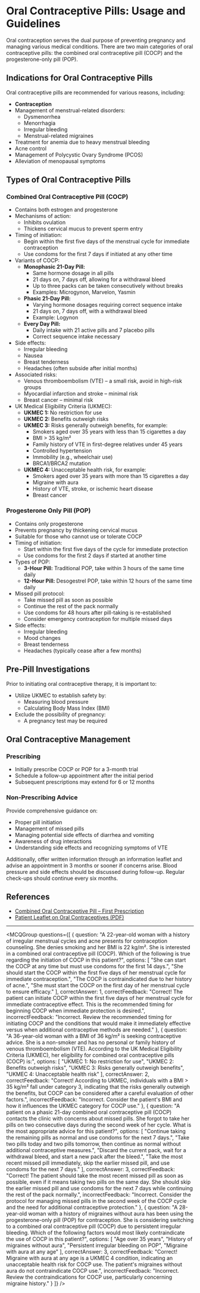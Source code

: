 
# Oral Contraceptive Pills: Usage and Guidelines

Oral contraception serves the dual purpose of preventing pregnancy and managing various medical conditions. There are two main categories of oral contraceptive pills: the combined oral contraceptive pill (COCP) and the progesterone-only pill (POP).

## Indications for Oral Contraceptive Pills

Oral contraceptive pills are recommended for various reasons, including:

- **Contraception**
- Management of menstrual-related disorders:
  - Dysmenorrhea
  - Menorrhagia
  - Irregular bleeding
  - Menstrual-related migraines
- Treatment for anemia due to heavy menstrual bleeding
- Acne control
- Management of Polycystic Ovary Syndrome (PCOS)
- Alleviation of menopausal symptoms

## Types of Oral Contraceptive Pills

### Combined Oral Contraceptive Pill (COCP)

- Contains both estrogen and progesterone
- Mechanisms of action:
  - Inhibits ovulation
  - Thickens cervical mucus to prevent sperm entry
- Timing of initiation:
  - Begin within the first five days of the menstrual cycle for immediate contraception
  - Use condoms for the first 7 days if initiated at any other time
- Variants of COCP:
  - **Monophasic 21-Day Pill:**
    - Same hormone dosage in all pills
    - 21 days on, 7 days off, allowing for a withdrawal bleed
    - Up to three packs can be taken consecutively without breaks
    - Examples: Microgynon, Marvelon, Yasmin
  - **Phasic 21-Day Pill:**
    - Varying hormone dosages requiring correct sequence intake
    - 21 days on, 7 days off, with a withdrawal bleed
    - Example: Logynon
  - **Every Day Pill:**
    - Daily intake with 21 active pills and 7 placebo pills
    - Correct sequence intake necessary
- Side effects:
  - Irregular bleeding
  - Nausea
  - Breast tenderness
  - Headaches (often subside after initial months)
- Associated risks:
  - Venous thromboembolism (VTE) – a small risk, avoid in high-risk groups
  - Myocardial infarction and stroke – minimal risk
  - Breast cancer – minimal risk
- UK Medical Eligibility Criteria (UKMEC):
  - **UKMEC 1:** No restriction for use
  - **UKMEC 2:** Benefits outweigh risks
  - **UKMEC 3:** Risks generally outweigh benefits, for example:
    - Smokers aged over 35 years with less than 15 cigarettes a day
    - BMI > 35 kg/m²
    - Family history of VTE in first-degree relatives under 45 years
    - Controlled hypertension
    - Immobility (e.g., wheelchair use)
    - BRCA1/BRCA2 mutation
  - **UKMEC 4:** Unacceptable health risk, for example:
    - Smokers aged over 35 years with more than 15 cigarettes a day
    - Migraine with aura
    - History of VTE, stroke, or ischemic heart disease
    - Breast cancer

### Progesterone Only Pill (POP)

- Contains only progesterone
- Prevents pregnancy by thickening cervical mucus
- Suitable for those who cannot use or tolerate COCP
- Timing of initiation:
  - Start within the first five days of the cycle for immediate protection
  - Use condoms for the first 2 days if started at another time
- Types of POP:
  - **3-Hour Pill:** Traditional POP, take within 3 hours of the same time daily
  - **12-Hour Pill:** Desogestrel POP, take within 12 hours of the same time daily
- Missed pill protocol:
  - Take missed pill as soon as possible
  - Continue the rest of the pack normally
  - Use condoms for 48 hours after pill-taking is re-established
  - Consider emergency contraception for multiple missed days
- Side effects:
  - Irregular bleeding
  - Mood changes
  - Breast tenderness
  - Headaches (typically cease after a few months)

## Pre-Pill Investigations

Prior to initiating oral contraceptive therapy, it is important to:

- Utilize UKMEC to establish safety by:
  - Measuring blood pressure
  - Calculating Body Mass Index (BMI)
- Exclude the possibility of pregnancy:
  - A pregnancy test may be required

## Oral Contraceptive Management

### Prescribing

- Initially prescribe COCP or POP for a 3-month trial
- Schedule a follow-up appointment after the initial period
- Subsequent prescriptions may extend for 6 or 12 months

### Non-Prescribing Advice

Provide comprehensive guidance on:

- Proper pill initiation
- Management of missed pills
- Managing potential side effects of diarrhea and vomiting
- Awareness of drug interactions
- Understanding side effects and recognizing symptoms of VTE

Additionally, offer written information through an information leaflet and advise an appointment in 3 months or sooner if concerns arise. Blood pressure and side effects should be discussed during follow-up. Regular check-ups should continue every six months.

## References

- [Combined Oral Contraceptive Pill – First Prescription](https://patient.info/doctor/combined-oral-contraceptive-pill-first-prescription#nav-5)
- [Patient Leaflet on Oral Contraceptives (PDF)](https://bestpractice.bmj.com/patient-leaflets/en-gb/pdf/3000160.pdf)

---

<MCQGroup questions={[
  {
    question: "A 22-year-old woman with a history of irregular menstrual cycles and acne presents for contraception counseling. She denies smoking and her BMI is 22 kg/m². She is interested in a combined oral contraceptive pill (COCP). Which of the following is true regarding the initiation of COCP in this patient?",
    options: [
      "She can start the COCP at any time but must use condoms for the first 14 days.",
      "She should start the COCP within the first five days of her menstrual cycle for immediate contraception.",
      "The COCP is contraindicated due to her history of acne.",
      "She must start the COCP on the first day of her menstrual cycle to ensure efficacy."
    ],
    correctAnswer: 1,
    correctFeedback: "Correct! The patient can initiate COCP within the first five days of her menstrual cycle for immediate contraceptive effect. This is the recommended timing for beginning COCP when immediate protection is desired.",
    incorrectFeedback: "Incorrect. Review the recommended timing for initiating COCP and the conditions that would make it immediately effective versus when additional contraceptive methods are needed."
  },
  {
    question: "A 36-year-old woman with a BMI of 36 kg/m² is seeking contraceptive advice. She is a non-smoker and has no personal or family history of venous thromboembolism (VTE). According to the UK Medical Eligibility Criteria (UKMEC), her eligibility for combined oral contraceptive pills (COCP) is:",
    options: [
      "UKMEC 1: No restriction for use",
      "UKMEC 2: Benefits outweigh risks",
      "UKMEC 3: Risks generally outweigh benefits",
      "UKMEC 4: Unacceptable health risk"
    ],
    correctAnswer: 2,
    correctFeedback: "Correct! According to UKMEC, individuals with a BMI > 35 kg/m² fall under category 3, indicating that the risks generally outweigh the benefits, but COCP can be considered after a careful evaluation of other factors.",
    incorrectFeedback: "Incorrect. Consider the patient's BMI and how it influences the UKMEC category for COCP use."
  },
  {
    question: "A patient on a phasic 21-day combined oral contraceptive pill (COCP) contacts the clinic with concerns about missed pills. She forgot to take her pills on two consecutive days during the second week of her cycle. What is the most appropriate advice for this patient?",
    options: [
      "Continue taking the remaining pills as normal and use condoms for the next 7 days.",
      "Take two pills today and two pills tomorrow, then continue as normal without additional contraceptive measures.",
      "Discard the current pack, wait for a withdrawal bleed, and start a new pack after the bleed.",
      "Take the most recent missed pill immediately, skip the earlier missed pill, and use condoms for the next 7 days."
    ],
    correctAnswer: 3,
    correctFeedback: "Correct! The patient should take the most recent missed pill as soon as possible, even if it means taking two pills on the same day. She should skip the earlier missed pill and use condoms for the next 7 days while continuing the rest of the pack normally.",
    incorrectFeedback: "Incorrect. Consider the protocol for managing missed pills in the second week of the COCP cycle and the need for additional contraceptive protection."
  },
  {
    question: "A 28-year-old woman with a history of migraines without aura has been using the progesterone-only pill (POP) for contraception. She is considering switching to a combined oral contraceptive pill (COCP) due to persistent irregular bleeding. Which of the following factors would most likely contraindicate the use of COCP in this patient?",
    options: [
      "Age over 35 years",
      "History of migraines without aura",
      "Persistent irregular bleeding on POP",
      "Migraine with aura at any age"
    ],
    correctAnswer: 3,
    correctFeedback: "Correct! Migraine with aura at any age is a UKMEC 4 condition, indicating an unacceptable health risk for COCP use. The patient's migraines without aura do not contraindicate COCP use.",
    incorrectFeedback: "Incorrect. Review the contraindications for COCP use, particularly concerning migraine history."
  }
]} />